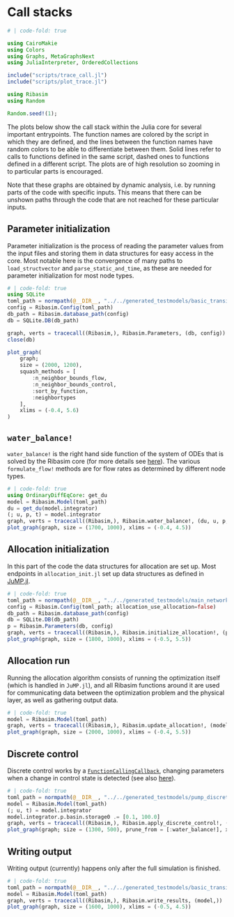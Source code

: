 # Call stacks

```julia
# | code-fold: true

using CairoMakie
using Colors
using Graphs, MetaGraphsNext
using JuliaInterpreter, OrderedCollections

include("scripts/trace_call.jl")
include("scripts/plot_trace.jl")

using Ribasim
using Random

Random.seed!(1);
```

The plots below show the call stack within the Julia core for several important entrypoints. The function names are colored by the script in which they are defined, and the lines between the function names have random colors to be able to differentiate between them. Solid lines refer to calls to functions defined in the same script, dashed ones to functions defined in a different script. The plots are of high resolution so zooming in to particular parts is encouraged.

Note that these graphs are obtained by dynamic analysis, i.e. by running parts of the code with specific inputs. This means that there can be unshown paths through the code that are not reached for these particular inputs.

## Parameter initialization

Parameter initialization is the process of reading the parameter values from the input files and storing them in data structures for easy access in the core. Most notable here is the convergence of many paths to `load_structvector` and `parse_static_and_time`, as these are needed for parameter initialization for most node types.

```julia
# | code-fold: true
using SQLite
toml_path = normpath(@__DIR__, "../../generated_testmodels/basic_transient/ribasim.toml")
config = Ribasim.Config(toml_path)
db_path = Ribasim.database_path(config)
db = SQLite.DB(db_path)

graph, verts = tracecall((Ribasim,), Ribasim.Parameters, (db, config))
close(db)

plot_graph(
    graph;
    size = (2000, 1200),
    squash_methods = [
        :n_neighbor_bounds_flow,
        :n_neighbor_bounds_control,
        :sort_by_function,
        :neighbortypes
    ],
    xlims = (-0.4, 5.6)
)
```

## `water_balance!`

`water_balance!` is the right hand side function of the system of ODEs that is solved by the Ribasim core (for more details see [here]("../concept/eqautions.qmd#Formal-model-description")). The various `formulate_flow!` methods are for flow rates as determined by different node types.

```julia
# | code-fold: true
using OrdinaryDiffEqCore: get_du
model = Ribasim.Model(toml_path)
du = get_du(model.integrator)
(; u, p, t) = model.integrator
graph, verts = tracecall((Ribasim,), Ribasim.water_balance!, (du, u, p, t))
plot_graph(graph, size = (1700, 1000), xlims = (-0.4, 4.5))
```

## Allocation initialization

In this part of the code the data structures for allocation are set up. Most endpoints in `allocation_init.jl` set up data structures as defined in [JuMP.jl](https://jump.dev/JuMP.jl/stable/).

```julia
# | code-fold: true
toml_path = normpath(@__DIR__, "../../generated_testmodels/main_network_with_subnetworks/ribasim.toml")
config = Ribasim.Config(toml_path; allocation_use_allocation=false)
db_path = Ribasim.database_path(config)
db = SQLite.DB(db_path)
p = Ribasim.Parameters(db, config)
graph, verts = tracecall((Ribasim,), Ribasim.initialize_allocation!, (p, config))
plot_graph(graph, size = (1800, 1000), xlims = (-0.5, 5.5))
```

## Allocation run

Running the allocation algorithm consists of running the optimization itself (which is handled in `JuMP.jl`), and all Ribasim functions around it are used for communicating data between the optimization problem and the physical layer, as well as gathering output data.

```julia
# | code-fold: true
model = Ribasim.Model(toml_path)
graph, verts = tracecall((Ribasim,), Ribasim.update_allocation!, (model.integrator,))
plot_graph(graph, size = (2000, 1000), xlims = (-0.4, 5.5))
```

## Discrete control

Discrete control works by a [`FunctionCallingCallback`](https://docs.sciml.ai/DiffEqCallbacks/stable/output_saving/#DiffEqCallbacks.FunctionCallingCallback), changing parameters when a change in control state is detected (see also [here](../reference/node/discrete-control.qmd)).

```julia
# | code-fold: true
toml_path = normpath(@__DIR__, "../../generated_testmodels/pump_discrete_control/ribasim.toml")
model = Ribasim.Model(toml_path)
(; u, t) = model.integrator
model.integrator.p.basin.storage0 .= [0.1, 100.0]
graph, verts = tracecall((Ribasim,), Ribasim.apply_discrete_control!, (u, t, model.integrator))
plot_graph(graph; size = (1300, 500), prune_from = [:water_balance!], xlims = (-0.5, 3.5))
```

## Writing output

Writing output (currently) happens only after the full simulation is finished.
```julia
# | code-fold: true
toml_path = normpath(@__DIR__, "../../generated_testmodels/basic_transient/ribasim.toml")
model = Ribasim.Model(toml_path)
graph, verts = tracecall((Ribasim,), Ribasim.write_results, (model,))
plot_graph(graph, size = (1600, 1000), xlims = (-0.5, 4.5))
```
